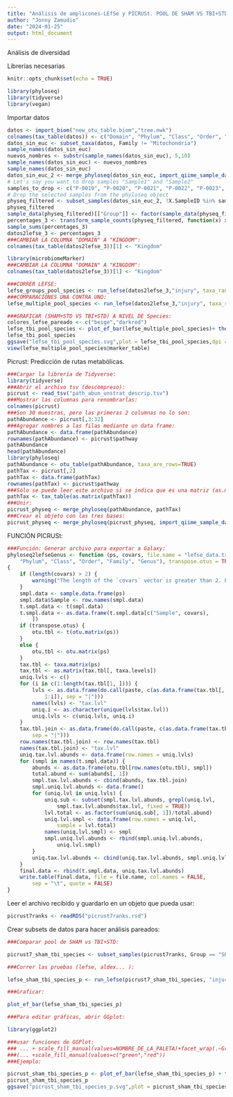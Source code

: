 ---
title: "Análisis de amplicones-LEfSe y PICRUSt. POOL DE SHAM VS TBI+STD"
author: "Jonny Zamudio"
date: "2024-01-25"
output: html_document
---
Análisis de diversidad


Librerías necesarias

```{r setup, include=FALSE}
knitr::opts_chunk$set(echo = TRUE)
```
```{r cars }
library(phyloseq)
library(tidyverse)
library(vegan)
```
Importar datos

```{r pressure, echo=TRUE, message=FALSE, warning=FALSE}
datos <- import_biom("new_otu_table.biom","tree.nwk")
colnames(tax_table(datos)) <- c("Domain", "Phylum", "Class", "Order", "Family", "Genus", "Species")
datos_sin_euc <- subset_taxa(datos, Family != "Mitochondria")
sample_names(datos_sin_euc)
nuevos_nombres <- substr(sample_names(datos_sin_euc), 5,10)
sample_names(datos_sin_euc) <- nuevos_nombres
sample_names(datos_sin_euc)
datos_sin_euc_2 <- merge_phyloseq(datos_sin_euc, import_qiime_sample_data("metadata.txt"))
# Let's say you want to drop samples "Sample1" and "Sample2"
samples_to_drop <- c("P-0019", "P-0020", "P-0021", "P-0022", "P-0023", "P-0024", "P-0025", "P-0026", "P-0027", "P-0028", "P-0029", "P-0030")
# Drop the selected samples from the phyloseq object
physeq_filtered <- subset_samples(datos_sin_euc_2, !X.SampleID %in% samples_to_drop)
physeq_filtered
sample_data(physeq_filtered)[["Group"]] <- factor(sample_data(physeq_filtered)[["Group"]], levels=c("SHAM_STD","SHAM_EE","TBI_STD"))
percentages_3 <- transform_sample_counts(physeq_filtered, function(x) x*100 / sum(x))
sample_sums(percentages_3)
datos2lefse_3 <- percentages_3
###CAMBIAR LA COLUMNA "DOMAIN" A "KINGDOM":
colnames(tax_table(datos2lefse_3))[1] <- "Kingdom"
```


```{r message=FALSE, warning=FALSE}
library(microbiomeMarker)
###CAMBIAR LA COLUMNA "DOMAIN" A "KINGDOM":
colnames(tax_table(datos2lefse_3))[1] <- "Kingdom"
```


```{r pressure, echo=TRUE, message=FALSE, warning=FALSE}
###CORRER LEFSE:
lefse_groups_pool_species <- run_lefse(datos2lefse_3,"injury", taxa_rank="Species")
###COMPARACIONES UNA CONTRA UNO:
lefse_multiple_pool_species <- run_lefse(datos2lefse_3,"injury", taxa_rank="Species", multigrp_strat = TRUE)
```


```{r message=FALSE, warning=FALSE}
###GRAFICAR (SHAM+STD VS TBI+STD) A NIVEL DE Species:
colores_lefse_pareado <- c("beige","darkred")
lefse_tbi_pool_species <- plot_ef_bar(lefse_multiple_pool_species)+ theme(axis.text.y = element_text(face = "italic")) +theme_light(base_size = 12, base_family = "", base_line_size = 1) + scale_fill_manual(values = colores_lefse_pareado) + geom_col(colour = "black", size = 0.5)
lefse_tbi_pool_species
ggsave("lefse_tbi_pool_species.svg",plot = lefse_tbi_pool_species,dpi = 600, scale =1.5 )
view(lefse_multiple_pool_species@marker_table)

```
Picrust: Predicción de rutas metabólicas.

```{r}
###Cargar la librería de Tidyverse:
library(tidyverse)
###Abrir el archivo tsv (descompreso):
picrust <- read_tsv("path_abun_unstrat_descrip.tsv")
###Mostrar las columnas para renombrarlas:
colnames(picrust)
###Son 30 muestras, pero las primeras 2 columnas no lo son:
pathAbundance <- picrust[,3:32]
###Agregar nombres a las filas mediante un data frame:
pathAbundance <- data.frame(pathAbundance)
rownames(pathAbundance) <- picrust$pathway
pathAbundance
head(pathAbundance)
library(phyloseq)
pathAbundance <- otu_table(pathAbundance, taxa_are_rows=TRUE)
pathTax <- picrust[,2]
pathTax <- data.frame(pathTax)
rownames(pathTax) <- picrust$pathway
###Sólo se puede leer este archivo si se indica que es una matriz (as.matrix):
pathTax <- tax_table(as.matrix(pathTax))
###Unir:
picrust_physeq <- merge_phyloseq(pathAbundance, pathTax)
###Crear el objeto con las tres bases:
picrust_physeq <- merge_phyloseq(picrust_physeq, import_qiime_sample_data("metadata_picrust.txt"))
```

FUNCIÓN PICRUSt:

```{r}
###Función: Generar archivo para exportar a Galaxy:
phyloseq2lefseGenus <- function (ps, covars, file.name = "lefse_data.txt", taxa.levels = c("Kingdom", 
    "Phylum", "Class", "Order", "Family", "Genus"), transpose.otus = TRUE) 
{
    if (length(covars) > 2) {
        warning("The length of the `covars` vector is greater than 2. File must be edited manually for use in LEfSe, which throws and error when there are more rows than specific classes, subclasses, and subjects.")
    }
    smpl.data <- sample.data.frame(ps)
    smpl.data$Sample <- row.names(smpl.data)
    t.smpl.data <- t(smpl.data)
    t.smpl.data <- as.data.frame(t.smpl.data[c("Sample", covars), 
        ])
    if (transpose.otus) {
        otu.tbl <- t(otu.matrix(ps))
    }
    else {
        otu.tbl <- otu.matrix(ps)
    }
    tax.tbl <- taxa.matrix(ps)
    tax.tbl <- as.matrix(tax.tbl[, taxa.levels])
    uniq.lvls <- c()
    for (i in c(1:length(tax.tbl[1, ]))) {
        lvls <- as.data.frame(do.call(paste, c(as.data.frame(tax.tbl[, 
            1:i]), sep = "|")))
        names(lvls) <- "tax.lvl"
        uniq.i <- as.character(unique(lvls$tax.lvl))
        uniq.lvls <- c(uniq.lvls, uniq.i)
    }
    tax.tbl.join <- as.data.frame(do.call(paste, c(as.data.frame(tax.tbl), 
        sep = "|")))
    row.names(tax.tbl.join) <- row.names(tax.tbl)
    names(tax.tbl.join) <- "tax.lvl"
    uniq.tax.lvl.abunds <- data.frame(row.names = uniq.lvls)
    for (smpl in names(t.smpl.data)) {
        abunds <- as.data.frame(otu.tbl[row.names(otu.tbl), smpl])
        total.abund <- sum(abunds[, 1])
        smpl.tax.lvl.abunds <- cbind(abunds, tax.tbl.join)
        smpl.uniq.lvl.abunds <- data.frame()
        for (uniq.lvl in uniq.lvls) {
            uniq.sub <- subset(smpl.tax.lvl.abunds, grepl(uniq.lvl, 
                smpl.tax.lvl.abunds$tax.lvl, fixed = TRUE))
            lvl.total <- as.factor(sum(uniq.sub[, 1])/total.abund)
            uniq.lvl.smpl <- data.frame(row.names = uniq.lvl, 
                sample = lvl.total)
            names(uniq.lvl.smpl) <- smpl
            smpl.uniq.lvl.abunds <- rbind(smpl.uniq.lvl.abunds, 
                uniq.lvl.smpl)
        }
        uniq.tax.lvl.abunds <- cbind(uniq.tax.lvl.abunds, smpl.uniq.lvl.abunds)
    }
    final.data <- rbind(t.smpl.data, uniq.tax.lvl.abunds)
    write.table(final.data, file = file.name, col.names = FALSE, 
        sep = "\t", quote = FALSE)
}
```

Leer el archivo recibido y guardarlo en un objeto que pueda usar:

```{r}
picrust7ranks <- readRDS("picrust7ranks.rsd")
```

Crear subsets de datos para hacer análisis pareados:

```{r}
###Comparar pool de SHAM vs TBI+STD:

picrust7_sham_tbi_species <- subset_samples(picrust7ranks, Group == "SHAM_STD" | Group == "SHAM_EE" | Group == "TBI_STD")

###Correr las pruebas (lefse, aldex... ):

lefse_sham_tbi_species_p <- run_lefse(picrust7_sham_tbi_species, "injury", taxa_rank = "Species")

###Graficar:

plot_ef_bar(lefse_sham_tbi_species_p)

###Para editar gráficas, abrir GGplot:

library(ggplot2)

###usar funciones de GGPlot:
### ... + scale_fill_manual(values=NOMBRE_DE_LA_PALETA)+facet_wrap(.~Group, ###scale="free")+theme (seleccionar uno).
###(... +scale_fill_manual(values=c("green","red"))
###Ejemplo:

picrust_sham_tbi_species_p <- plot_ef_bar(lefse_sham_tbi_species_p) + theme(axis.text.y = element_text(face = "italic",family = "arial")) + theme_light(base_size = 12, base_family = "", base_line_size = 1) + scale_fill_manual(values = colores_lefse_pareado) + geom_col(colour = "black", size = 0.5)
picrust_sham_tbi_species_p
ggsave("picrust_sham_tbi_species_p.svg",plot = picrust_sham_tbi_species_p,dpi = 600, scale =1.5 )
```
